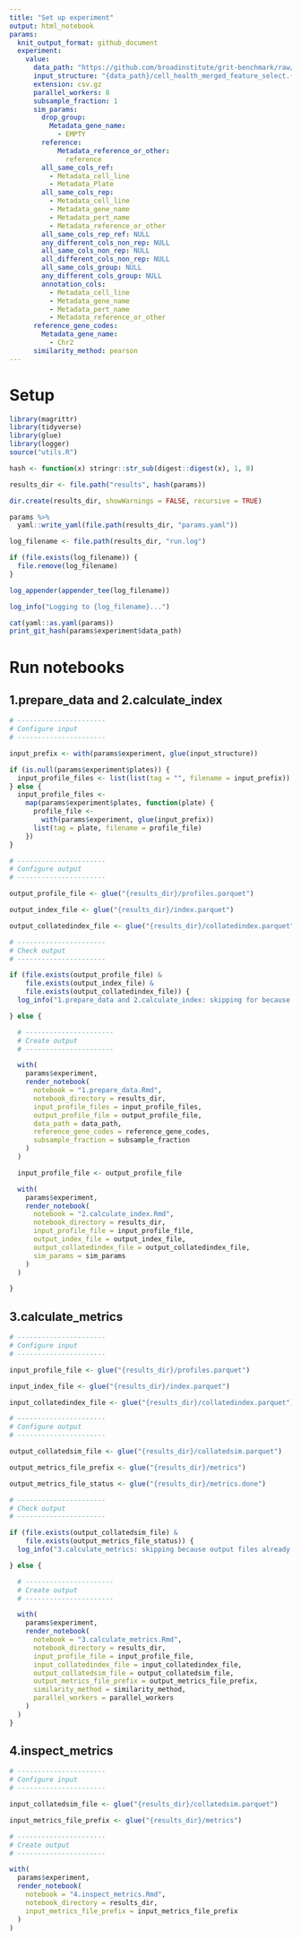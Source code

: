 ```yaml
---
title: "Set up experiment"
output: html_notebook
params:
  knit_output_format: github_document
  experiment:
    value:
      data_path: "https://github.com/broadinstitute/grit-benchmark/raw/main/1.calculate-metrics/cell-health/data/"
      input_structure: "{data_path}/cell_health_merged_feature_select.{extension}"
      extension: csv.gz
      parallel_workers: 8
      subsample_fraction: 1
      sim_params:
        drop_group:
          Metadata_gene_name:
            - EMPTY
        reference:
            Metadata_reference_or_other:
              reference
        all_same_cols_ref:
          - Metadata_cell_line
          - Metadata_Plate
        all_same_cols_rep:
          - Metadata_cell_line
          - Metadata_gene_name
          - Metadata_pert_name
          - Metadata_reference_or_other
        all_same_cols_rep_ref: NULL
        any_different_cols_non_rep: NULL
        all_same_cols_non_rep: NULL
        all_different_cols_non_rep: NULL
        all_same_cols_group: NULL
        any_different_cols_group: NULL
        annotation_cols:
          - Metadata_cell_line
          - Metadata_gene_name
          - Metadata_pert_name
          - Metadata_reference_or_other
      reference_gene_codes:
        Metadata_gene_name:
          - Chr2
      similarity_method: pearson
---
```


# Setup

```r
library(magrittr)
library(tidyverse)
library(glue)
library(logger)
source("utils.R")
```

```r
hash <- function(x) stringr::str_sub(digest::digest(x), 1, 8)
```


```r
results_dir <- file.path("results", hash(params))

dir.create(results_dir, showWarnings = FALSE, recursive = TRUE)

params %>%
  yaml::write_yaml(file.path(results_dir, "params.yaml"))

log_filename <- file.path(results_dir, "run.log")

if (file.exists(log_filename)) {
  file.remove(log_filename)
}

log_appender(appender_tee(log_filename))

log_info("Logging to {log_filename}...")
```


```r
cat(yaml::as.yaml(params))
print_git_hash(params$experiment$data_path)
```

# Run notebooks

## 1.prepare_data and 2.calculate_index

```r

# ----------------------
# Configure input
# ----------------------

input_prefix <- with(params$experiment, glue(input_structure))

if (is.null(params$experiment$plates)) {
  input_profile_files <- list(list(tag = "", filename = input_prefix))
} else {
  input_profile_files <-
    map(params$experiment$plates, function(plate) {
      profile_file <-
        with(params$experiment, glue(input_prefix))
      list(tag = plate, filename = profile_file)
    })
}

# ----------------------
# Configure output
# ----------------------

output_profile_file <- glue("{results_dir}/profiles.parquet")

output_index_file <- glue("{results_dir}/index.parquet")

output_collatedindex_file <- glue("{results_dir}/collatedindex.parquet")

# ----------------------
# Check output
# ----------------------

if (file.exists(output_profile_file) &
    file.exists(output_index_file) &
    file.exists(output_collatedindex_file)) {
  log_info("1.prepare_data and 2.calculate_index: skipping for because output files already exist.")

} else {

  # ----------------------
  # Create output
  # ----------------------

  with(
    params$experiment,
    render_notebook(
      notebook = "1.prepare_data.Rmd",
      notebook_directory = results_dir,
      input_profile_files = input_profile_files,
      output_profile_file = output_profile_file,
      data_path = data_path,
      reference_gene_codes = reference_gene_codes,
      subsample_fraction = subsample_fraction
    )
  )

  input_profile_file <- output_profile_file

  with(
    params$experiment,
    render_notebook(
      notebook = "2.calculate_index.Rmd",
      notebook_directory = results_dir,
      input_profile_file = input_profile_file,
      output_index_file = output_index_file,
      output_collatedindex_file = output_collatedindex_file,
      sim_params = sim_params
    )
  )

}
```


## 3.calculate_metrics

```r

# ----------------------
# Configure input
# ----------------------

input_profile_file <- glue("{results_dir}/profiles.parquet")

input_index_file <- glue("{results_dir}/index.parquet")

input_collatedindex_file <- glue("{results_dir}/collatedindex.parquet")

# ----------------------
# Configure output
# ----------------------

output_collatedsim_file <- glue("{results_dir}/collatedsim.parquet")

output_metrics_file_prefix <- glue("{results_dir}/metrics")

output_metrics_file_status <- glue("{results_dir}/metrics.done")

# ----------------------
# Check output
# ----------------------

if (file.exists(output_collatedsim_file) &
    file.exists(output_metrics_file_status)) {
  log_info("3.calculate_metrics: skipping because output files already exist.")

} else {

  # ----------------------
  # Create output
  # ----------------------

  with(
    params$experiment,
    render_notebook(
      notebook = "3.calculate_metrics.Rmd",
      notebook_directory = results_dir,
      input_profile_file = input_profile_file,
      input_collatedindex_file = input_collatedindex_file,
      output_collatedsim_file = output_collatedsim_file,
      output_metrics_file_prefix = output_metrics_file_prefix,
      similarity_method = similarity_method,
      parallel_workers = parallel_workers
    )
  )
}
```

## 4.inspect_metrics

```r
# ----------------------
# Configure input
# ----------------------

input_collatedsim_file <- glue("{results_dir}/collatedsim.parquet")

input_metrics_file_prefix <- glue("{results_dir}/metrics")

# ----------------------
# Create output
# ----------------------

with(
  params$experiment,
  render_notebook(
    notebook = "4.inspect_metrics.Rmd",
    notebook_directory = results_dir,
    input_metrics_file_prefix = input_metrics_file_prefix
  )
)
```
